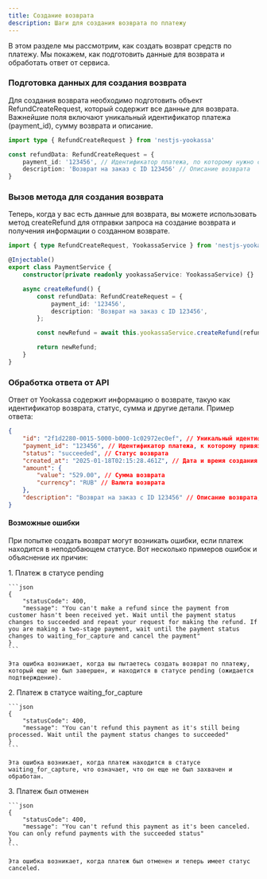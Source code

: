 ```yaml
---
title: Создание возврата
description: Шаги для создания возврата по платежу
---
```


В этом разделе мы рассмотрим, как создать возврат средств по платежу. Мы покажем, как подготовить данные для возврата и обработать ответ от сервиса.

<Steps>

### Подготовка данных для создания возврата

Для создания возврата необходимо подготовить объект RefundCreateRequest, который содержит все данные для возврата. Важнейшие поля включают уникальный идентификатор платежа (payment_id), сумму возврата и описание.

```typescript
import type { RefundCreateRequest } from 'nestjs-yookassa'

const refundData: RefundCreateRequest = {
	payment_id: '123456', // Идентификатор платежа, по которому нужно создать возврат
	description: 'Возврат на заказ с ID 123456' // Описание возврата
}
```

### Вызов метода для создания возврата

Теперь, когда у вас есть данные для возврата, вы можете использовать метод createRefund для отправки запроса на создание возврата и получения информации о созданном возврате.

```typescript
import { type RefundCreateRequest, YookassaService } from 'nestjs-yookassa';

@Injectable()
export class PaymentService {
	constructor(private readonly yookassaService: YookassaService) {}

	async createRefund() {
		const refundData: RefundCreateRequest = {
			payment_id: '123456',
			description: 'Возврат на заказ с ID 123456',
		};

		const newRefund = await this.yookassaService.createRefund(refundData);

		return newRefund;
	}
}
```

### Обработка ответа от API

Ответ от Yookassa содержит информацию о возврате, такую как идентификатор возврата, статус, сумма и другие детали. Пример ответа:

```json
{
	"id": "2f1d2280-0015-5000-b000-1c02972ec0ef", // Уникальный идентификатор возврата
	"payment_id": "123456", // Идентификатор платежа, к которому привязан возврат
	"status": "succeeded", // Статус возврата
	"created_at": "2025-01-18T02:15:28.461Z", // Дата и время создания возврата
	"amount": {
		"value": "529.00", // Сумма возврата
		"currency": "RUB" // Валюта возврата
	},
	"description": "Возврат на заказ с ID 123456" // Описание возврата, может включать информацию о заказе или причине возврата
}
```

#### Возможные ошибки

При попытке создать возврат могут возникать ошибки, если платеж находится в неподобающем статусе. Вот несколько примеров ошибок и объяснение их причин:

<div className='ml-6'>
	<p className='font-medium mt-6'>1. Платеж в статусе pending</p>

    ```json
    {
    	"statusCode": 400,
    	"message": "You can't make a refund since the payment from customer hasn't been received yet. Wait until the payment status changes to succeeded and repeat your request for making the refund. If you are making a two-stage payment, wait until the payment status changes to waiting_for_capture and cancel the payment"
    }
    ```

    Эта ошибка возникает, когда вы пытаетесь создать возврат по платежу, который еще не был завершен, и находится в статусе pending (ожидается подтверждение).

</div>

<div className='ml-6'>
	<p className='font-medium mt-6'>2. Платеж в статусе waiting_for_capture</p>

    ```json
    {
    	"statusCode": 400,
    	"message": "You can't refund this payment as it's still being processed. Wait until the payment status changes to succeeded"
    }
    ```

    Эта ошибка возникает, когда платеж находится в статусе waiting_for_capture, что означает, что он еще не был захвачен и обработан.

</div>

<div className='ml-6'>
	<p className='font-medium mt-6'>3. Платеж был отменен</p>

    ```json
    {
    	"statusCode": 400,
    	"message": "You can't refund this payment as it's been canceled. You can only refund payments with the succeeded status"
    }
    ```

    Эта ошибка возникает, когда платеж был отменен и теперь имеет статус canceled.

</div>

</Steps>
